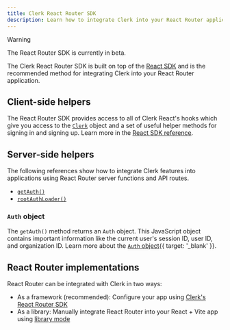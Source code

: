 ```yaml
---
title: Clerk React Router SDK
description: Learn how to integrate Clerk into your React Router application using the Clerk React Router SDK.
---
```


> [!WARNING]
> The React Router SDK is currently in beta.

The Clerk React Router SDK is built on top of the [React SDK](/docs/references/react/overview) and is the recommended method for integrating Clerk into your React Router application.

## Client-side helpers

The React Router SDK provides access to all of Clerk React's hooks which give you access to the [`Clerk`](/docs/references/javascript/clerk/clerk) object and a set of useful helper methods for signing in and signing up. Learn more in the [React SDK reference](/docs/references/react/overview).

<Include src="_partials/react-hooks" />

## Server-side helpers

The following references show how to integrate Clerk features into applications using React Router server functions and API routes.

- [`getAuth()`](/docs/references/react-router/get-auth)
- [`rootAuthLoader()`](/docs/references/react-router/root-auth-loader)

### `Auth` object

The `getAuth()` method returns an `Auth` object. This JavaScript object contains important information like the current user's session ID, user ID, and organization ID. Learn more about the [`Auth` object](/docs/references/nextjs/auth-object){{ target: '_blank' }}.

## React Router implementations

React Router can be integrated with Clerk in two ways:

- As a framework (recommended): Configure your app using [Clerk's React Router SDK](/docs/quickstarts/react-router)
- As a library: Manually integrate React Router into your React + Vite app using [library mode](/docs/references/react-router/library-mode)
